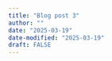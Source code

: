 ```yaml
---
title: "Blog post 3"
author: ""
date: "2025-03-19"
date-modified: "2025-03-19"
draft: FALSE
---
```


